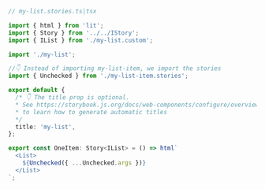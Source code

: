 ```ts
// my-list.stories.ts|tsx

import { html } from 'lit';
import { Story } from '../../IStory';
import { IList } from './my-list.custom';

import './my-list';

//👇 Instead of importing my-list-item, we import the stories
import { Unchecked } from './my-list-item.stories';

export default {
  /* 👇 The title prop is optional.
  * See https://storybook.js.org/docs/web-components/configure/overview#configure-story-loading
  * to learn how to generate automatic titles
  */
  title: 'my-list',
};

export const OneItem: Story<IList> = () => html`
  <List>
    ${Unchecked({ ...Unchecked.args })}
  </List>
`;
```
